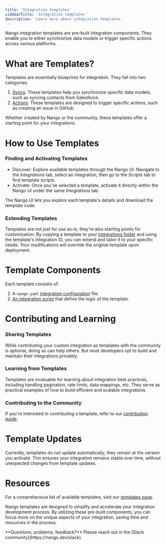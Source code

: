 ```yaml
---
title: 'Integration templates'
sidebarTitle: 'Integration templates'
description: 'Learn more about integration templates.'
---
```


Nango integration templates are pre-built integration components. They enable you to either synchronize data models or trigger specific actions across various platforms.

# What are Templates?

Templates are essentially blueprints for integration. They fall into two categories:

1. [Syncs](/understand/concepts/syncs): These templates help you synchronize specific data models, such as syncing contacts from Salesforce.
2. [Actions](/understand/concepts/actions): These templates are designed to trigger specific actions, such as creating an issue in GitHub.

Whether created by Nango or the community, these templates offer a starting point for your integrations.

# How to Use Templates

### Finding and Activating Templates

- Discover: Explore available templates through the Nango UI. Navigate to the _Integrations_ tab, select an integration, then go to the _Scripts_ tab to find template scripts.
- Activate: Once you've selected a template, activate it directly within the Nango UI under the same _Integrations_ tab.

The Nango UI lets you explore each template's details and download the template code.

### Extending Templates

Templates are not just for use as-is; they're also starting points for customization. By copying a template to your [integrations folder](/understand/concepts/scripts#integration-folder) and using the template's integration ID, you can extend and tailor it to your specific needs. Your modifications will override the original template upon deployment.

# Template Components

Each template consists of:
1. A `nango.yaml` [integration configuration](/understand/concepts/scripts#integration-configuration) file.
2. [An integration script](/understand/concepts/scripts#overview) that define the logic of the template.

# Contributing and Learning

### Sharing Templates
While contributing your custom integration as templates with the community is optional, doing so can help others. But most developers opt to build and maintain their integrations privately.

### Learning from Templates
Templates are invaluable for learning about integration best practices, including handling pagination, rate limits, data mappings, etc. They serve as practical examples of how to build efficient and scalable integrations.

### Contributing to the Community
If you're interested in contributing a template, refer to our [contribution guide](/customize/guides/contribute-an-integration-template).

# Template Updates

Currently, templates do not update automatically; they remain at the version you activate. This ensures your integration remains stable over time, without unexpected changes from template updates.

# Resources

For a comprehensive list of available templates, visit our [templates page](/integrations/integration-templates).

Nango templates are designed to simplify and accelerate your integration development process. By utilizing these pre-built components, you can focus more on the unique aspects of your integration, saving time and resources in the process.

<Tip>
**Questions, problems, feedback?** Please reach out in the [Slack community](https://nango.dev/slack).
</Tip>